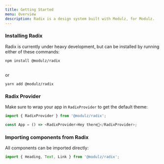 ```yaml
---
title: Getting Started
menu: Overview
description: Radix is a design system built with Modulz, for Modulz.
---
```


<!-- Radix is a Component Library built on top of [Radix System](/docs/radix-system). -->

### Installing Radix

Radix is currently under heavy development, but can be installed by running either of these commands:

```
npm install @modulz/radix
```

<br />
or

```
yarn add @modulz/radix
```

### Radix Provider

Make sure to wrap your app in `RadixProvider` to get the default theme:

```js
import { RadixProvider } from '@modulz/radix';

const App = () => <RadixProvider>Hey there👋</RadixProvider>;
```

### Importing components from Radix

All components can be imported directly:

```js
import { Heading, Text, Link } from '@modulz/radix';
```
